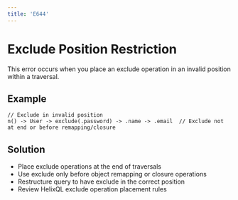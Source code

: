 ```yaml
---
title: 'E644'
---
```


# Exclude Position Restriction

This error occurs when you place an exclude operation in an invalid position within a traversal.

## Example

```hql
// Exclude in invalid position
n() -> User -> exclude(.password) -> .name -> .email  // Exclude not at end or before remapping/closure
```

## Solution

- Place exclude operations at the end of traversals
- Use exclude only before object remapping or closure operations
- Restructure query to have exclude in the correct position
- Review HelixQL exclude operation placement rules 